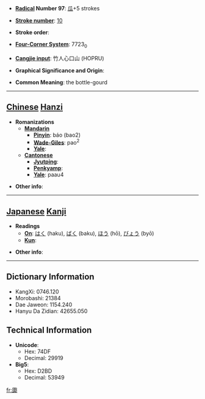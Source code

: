 * '''[[Wiktionary:Chinese radical index| Radical]] Number 97''': [[Wiktionary:Chinese radical index 瓜|瓜]]+5 strokes

* '''[[Wiktionary:Chinese total strokes index|Stroke number]]''': [[Wiktionary:Chinese total strokes index 10|10]]

* '''Stroke order''': 

* '''[[Wiktionary:Chinese four corner index|Four-Corner System]]''': 7723<sub>0</sub>

* '''[[Wiktionary:Chinese Cangjie index|Cangjie input]]''': 竹人心口山 (HOPRU)

* '''Graphical Significance and Origin''': 

* '''Common Meaning''': the bottle-gourd

----

== [[Chinese]] [[Hanzi]] ==

* '''Romanizations'''
** '''[[Mandarin]]'''
*** '''[[Pinyin]]''': báo (bao2)
*** '''[[Wade-Giles]]''': pao<sup>2</sup>
*** '''[[Yale]]''': 
** '''[[Cantonese]]'''
*** '''[[Jyutping]]''':
*** '''[[Penkyamp]]''': 
*** '''[[Yale]]''': paau4

* '''Other info''': 

----

== [[Japanese]] [[Kanji]] ==

* '''Readings'''
** '''[[On]]''': [[はく]] (haku), [[ばく]] (baku), [[ほう]] (hō), [[びょう]] (byō)
** '''[[Kun]]''': 

* '''Other info''':  

----

== Dictionary Information ==

* KangXi: 0746.120
* Morobashi: 21384
* Dae Jaweon: 1154.240
* Hanyu Da Zidian: 42655.050

== Technical Information ==

* '''Unicode''':
** Hex: 74DF
** Decimal: 29919
* '''Big5''':
** Hex: D2BD
** Decimal: 53949

[[fr:瓟]]